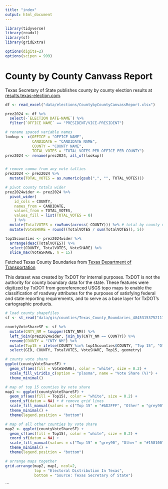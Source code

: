 ```yaml
---
title: "index"
output: html_document
---
```


```r

library(tidyverse)
library(readxl)
library(sf)
library(gridExtra)

options(digits=2)
options(scipen = 999)

```

# County by County Canvass Report

Texas Secretary of State publishes county by county election results at [results.texas-election.com](https://results.texas-election.com/races).


```r

df <- read_excel("data/elections/CountybyCountyCanvassReport.xlsx")

prez2024 <- df %>%
  select(-`ELECTION DATE-NAME`) %>%
  filter(`OFFICE NAME` == "PRESIDENT/VICE-PRESIDENT")

```


```r

# rename spaced variable names
lookup <- c(OFFICE = "OFFICE NAME",
            CANDIDATE = "CANDIDATE NAME",
            COUNTY = "COUNTY NAME",
            TOTAL_VOTES = "TOTAL VOTES PER OFFICE PER COUNTY")
prez2024 <- rename(prez2024, all_of(lookup)) 


# remove comma from any vote tallies
prez2024 <- prez2024 %>% 
  mutate(TOTAL_VOTES = as.numeric(gsub(",", "", TOTAL_VOTES)))

# pivot county totals wider
prez2024wider <- prez2024 %>%
  pivot_wider(
    id_cols = COUNTY,
    names_from = CANDIDATE,
    values_from = TOTAL_VOTES,
    values_fill = list(TOTAL_VOTES = 0)
    ) %>%
  mutate(TotalVOTES = rowSums(across(-COUNTY))) %>% # total by county votes
  mutate(VoteSHARE = round((TotalVOTES / sum(TotalVOTES)), 5))


```

```r

top15counties <- prez2024wider %>%
  arrange(desc(TotalVOTES)) %>%
  select(COUNTY, TotalVOTES, VoteSHARE) %>%
  slice_max(VoteSHARE, n = 15)

```

Fetched Texas County Boundaries from [Texas Department of Transportation](https://gis-txdot.opendata.arcgis.com/datasets/texas-county-boundaries/explore?location=28.324243%2C-96.928342%2C5.62)

This dataset was created by TxDOT for internal purposes. TxDOT is not the authority for county boundary data for the state. These features were digitized by TxDOT from georeferenced USGS topo maps to enable the classification of roadway attributes for the purposes of satisfying federal and state reporting requirements, and to serve as a base layer for TxDOT's cartographic products. 


```r

# load county shapefiles
sf <- st_read("data/gis/counties/Texas_County_Boundaries_4845315375211121464/County_Boundaries.shp")

countyVoteShareSF <- sf %>%
  mutate(CNTY_NM = toupper(CNTY_NM)) %>%
  left_join(prez2024wider, join_by(CNTY_NM == COUNTY)) %>%
  rename(COUNTY = "CNTY_NM") %>%
  mutate(Top15 = ifelse(COUNTY %in% top15counties$COUNTY, "Top 15", "Other")) %>%
  select(GID, COUNTY, TotalVOTES, VoteSHARE, Top15, geometry)

```


```r

# county vote share
ggplot(countyVoteShareSF) +
  geom_sf(aes(fill = VoteSHARE), color = "white", size = 0.2) +
  scale_fill_viridis_c(option = "plasma", name = "Vote Share (%)") +
  theme_minimal()

# map of top 15 counties by vote share
map1 <- ggplot(countyVoteShareSF) +
  geom_sf(aes(fill = Top15), color = "white", size = 0.2) +
  coord_sf(datum = NA) + # remove grid lines
  scale_fill_manual(values = c("Top 15" = "#AD2FFF", "Other" = "grey90")) +
  theme_minimal() +
  theme(legend.position = "bottom")

# map of all other counties by vote share
map2 <- ggplot(countyVoteShareSF) +
  geom_sf(aes(fill = Top15), color = "white", size = 0.2) +
  coord_sf(datum = NA) +
  scale_fill_manual(values = c("Top 15" = "grey90", "Other" = "#158100")) +
  theme_minimal() +
  theme(legend.position = "bottom")

# arrange maps together
grid.arrange(map2, map1, ncol=2,
             top = "Electoral Distribution In Texas",
             bottom = "Source: Texas Secretary of State")

```


```



